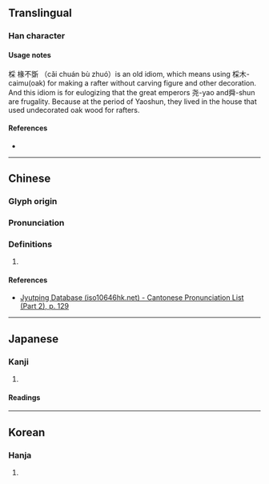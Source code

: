 {{character info}}
==Translingual==

===Han character===
{{Han char|rn=75|rad=木|as=08|sn=12|four=52994|canj=DBD|ids=⿰木采}}

====Usage notes====
棌 椽不斲 （cǎi chuán bù zhuó）is an old idiom, which means using 棌木-caimu(oak) for making a rafter without carving figure and other decoration. And this idiom is for eulogizing that the great emperors 尧-yao and舜-shun are frugality. Because at the period of Yaoshun, they lived in the house that used undecorated oak wood for rafters.

====References====
* {{Han ref|kx=0532.040|dkj=14923|dj=0920.120|hdz=21234.090|uh=68CC|ud=26828|bh=D9BD|bd=55741}}

----

==Chinese==
{{zh-forms}}

===Glyph origin===
{{Han etym}}

===Pronunciation===
{{zh-pron
|m=cài
|c=coi3
|mc=y
|oc=y
|cat=
}}

===Definitions===
{{zh-hanzi}}

# {{rfdef|zh}}

====References====
* [http://www.iso10646hk.net/jp/document/download.jsp Jyutping Database (iso10646hk.net) - Cantonese Pronunciation List (Part 2), p. 129]

----

==Japanese==

===Kanji===
{{ja-kanji|grade=|rs=木08}}

# {{rfdef|ja|sort=木08}}

====Readings====
{{ja-readings|on=さい|kun=くぬぎ,あらき,まるき}}

----

==Korean==

===Hanja===
{{ko-hanja|채}}

# {{rfdef|ko|sort=木08}}